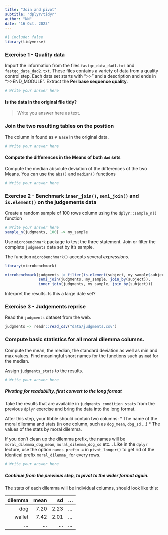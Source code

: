 ```yaml
---
title: "Join and pivot"
subtitle: "dplyr/tidyr"
author: "NN"
date: "16 Oct. 2023"
---
```


```r
#| include: false
library(tidyverse)
```


### Exercise 1 - Quality data

Import the information from the files `fastqc_data_dad1.txt` and `fastqc_data_dad2.txt`. These files contains a variety of data from a quality control step. Each data set starts with ">>" and a description and ends in ">>END_MODULE". 
Extract the **Per base sequence quality**. 

```r
# Write your answer here
```


#### Is the data in the original file tidy? 

> Write you answer here as text.

### Join the two resulting tables on the position

The column in found as `# Base` in the original data.

```r
# Write your answer here
```

#### Compute the differences in the Means of both `dad` sets

Compute the median absolute deviation of the differences of the two Means. You can use the `abs()` and `median()` functions

```r
# Write your answer here
```

### Exercise 2 - Benchmark `inner_join()`, `semi_join()` and `is.element()` on the judgements data

Create a random sample of 100 rows column using the `dplyr::sample_n()` function 
```r
# Write your answer here
sample_n(judgments, 100) -> my_sample
```

Use `microbenchmark` package to test the three statement. Join or filter the complete `judgments` data set by it's sample.

The function `microbenchmark()` accepts several _expressions_.

```r
library(microbenchmark)

microbenchmark(judgments |> filter(is.element(subject, my_sample$subject)),
               semi_join(judgments, my_sample, join_by(subject)),
               inner_join(judgments, my_sample, join_by(subject)))
```

Interpret the results. Is this a large date set?


### Exercise 3 - Judgements reprise

Read the `judgments` dataset from the web. 
```r
judgments <- readr::read_csv("data/judgments.csv")
```




### Compute basic statistics for all moral dilemma columns. 
Compute the mean, the median, the standard deviation as well as min and max values.
Find meaningful short names for the functions such as `med` for  the median.

Assign `judgments_stats` to the results.

```r
# Write your answer here
```


##### Pivoting for readability, first convert to the long format

Take the results that are available in `judgments_condition_stats` from the previous `dplyr` exercise and bring the data into the long format.

After this step, your tibble should contain two columns:
  * The name of the moral dilemma and stats (in one column, such as `dog_mean`, `dog_sd` ...)
  * The values of the stats by moral dilemma.

If you don't clean up the dilemma prefix, the names will be `moral_dilemma_dog_mean`, `moral_dilemma_dog_sd` etc...
Like in the `dplyr` lecture, use the option `names_prefix = ` in `pivot_longer()` to get rid of the identical prefix `moral_dilemma_` for every rows.

```r
# Write your answer here
```

##### Continue from the previous step, to pivot to the wider format again.

The stats of each dilemma will be individual columns, should look like this:

dilemma| mean | sd |   ...|
------:|-----:|---:|---|
dog    | 7.20 | 2.23 |...|
wallet | 7.42 | 2.01 |...|
...    | ...  | ... | ...|

```r

```

